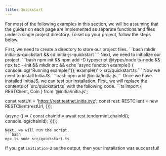 ```yaml
---
title: Quickstart
---
```


For most of the following examples in this section, we will be assuming that the guides on each page are implemented as separate functions and files under a single project directory. To set up your project, follow the steps below.

<Steps>
  <Step title="Create Directory">
    First, we need to create a directory to store our project files.
    ```bash
    mkdir initia-js-quickstart && cd initia-js-quickstart
    ```
  </Step>
  <Step title="Initialize Project">
    Next, we need to initialize our project.
    ```bash
    npm init && npm add -D typescript @types/node ts-node && npx tsc --init && mkdir src && echo 'async function example() { console.log("Running example!")}; example()' > src/quickstart.ts
    ```
  </Step>
  <Step title="Install InitiaJS">
    Now we need to install InitiaJS.
    ```bash
    npm add @initia/initia.js
    ```
  </Step>
  <Step title="Test Installation">
  Once we have installed InitiaJS, we can test our installation. First, we will replace the contents of `src/quickstart.ts` with the following code.
  ```ts
  import { RESTClient, Coin } from '@initia/initia.js';

const restUrl = 'https://rest.testnet.initia.xyz';
const rest: RESTClient = new RESTClient(restUrl, {});

(async () => {
  const chainId = await rest.tendermint.chainId();
  console.log(chainId);
})();
  ```
  Next, we will run the script.
  ```bash
  npx ts-node src/quickstart.ts
  ```

  If you get `initiation-2` as the output, then your installation was successful!
  </Step>
</Steps>
